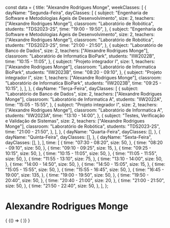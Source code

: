 const data = {
  title: "Alexandre Rodrigues Monge",
  weekClasses: [
    {
      dayName: "Segunda-Feira",
      dayClasses: [
        {
          subject:
            "Engenharia de Software e Metodologias Ágeis de Desenvolvimento",
          size: 2,
          teachers: ["Alexandre Rodrigues Monge"],
          classroom: "Laboratório de Robótica",
          students: "TDS2023-2S",
          time: "19:00 - 19:50",
        },
        {
          subject:
            "Engenharia de Software e Metodologias Ágeis de Desenvolvimento",
          size: 2,
          teachers: ["Alexandre Rodrigues Monge"],
          classroom: "Laboratório de Robótica",
          students: "TDS2023-2S",
          time: "21:00 - 21:50",
        },
        {
          subject: "Laboratório de Banco de Dados",
          size: 2,
          teachers: ["Alexandre Rodrigues Monge"],
          classroom: "Laboratório de Informatica BioPark",
          students: "IIW2022B",
          time: "10:15 - 11:05",
        },
        {
          subject: "Projeto integrador I",
          size: 1,
          teachers: ["Alexandre Rodrigues Monge"],
          classroom: "Laboratório de Informatica BioPark",
          students: "IIW2023B",
          time: "08:20 - 09:10",
        },
        {
          subject: "Projeto integrador I",
          size: 1,
          teachers: ["Alexandre Rodrigues Monge"],
          classroom: "Laboratório de Informatica BioPark",
          students: "IIW2023B",
          time: "09:25 - 10:15",
        },
      ],
    },
    {
      dayName: "Terça-Feira",
      dayClasses: [
        {
          subject: "Laboratório de Banco de Dados",
          size: 2,
          teachers: ["Alexandre Rodrigues Monge"],
          classroom: "Laboratório de Informatica A",
          students: "IIW2022A",
          time: "15:05 - 15:55",
        },
        {
          subject: "Projeto integrador I",
          size: 2,
          teachers: ["Alexandre Rodrigues Monge"],
          classroom: "Laboratório de Informatica A",
          students: "IIW2023A",
          time: "13:10 - 14:00",
        },
        {
          subject: "Testes, Verificação e Validação de Sistemas",
          size: 2,
          teachers: ["Alexandre Rodrigues Monge"],
          classroom: "Laboratório de Robótica",
          students: "TDS2023-2S",
          time: "21:00 - 21:50",
        },
      ],
    },
    {
      dayName: "Quarta-Feira",
      dayClasses: [],
    },
    {
      dayName: "Quinta-Feira",
      dayClasses: [],
    },
    {
      dayName: "Sexta-Feira",
      dayClasses: [],
    },
  ],
  time: [
    {
      time: "07:30 - 08:20",
      size: 50,
    },
    {
      time: "08:20 - 09:10",
      size: 50,
    },
    {
      time: "09:10 - 09:25",
      size: 15,
    },
    {
      time: "09:25 - 10:15",
      size: 50,
    },
    {
      time: "10:15 - 11:05",
      size: 50,
    },
    {
      time: "11:05 - 11:55",
      size: 50,
    },
    {
      time: "11:55 - 13:10",
      size: 75,
    },
    {
      time: "13:10 - 14:00",
      size: 50,
    },
    {
      time: "14:00 - 14:50",
      size: 50,
    },
    {
      time: "14:50 - 15:05",
      size: 15,
    },
    {
      time: "15:05 - 15:55",
      size: 50,
    },
    {
      time: "15:55 - 16:45",
      size: 50,
    },
    {
      time: "16:45 - 19:00",
      size: 135,
    },
    {
      time: "19:00 - 19:50",
      size: 50,
    },
    {
      time: "19:50 - 20:40",
      size: 50,
    },
    {
      time: "20:40 - 21:00",
      size: 20,
    },
    {
      time: "21:00 - 21:50",
      size: 50,
    },
    {
      time: "21:50 - 22:40",
      size: 50,
    },
  ],
};

# Alexandre Rodrigues Monge

<div>
  {
    <BrowserOnly>
      {() => (
        <Grid
          title={data.title}
          weekClasses={data.weekClasses}
          time={data.time}
        />
      )}
    </BrowserOnly>
  }
</div>
